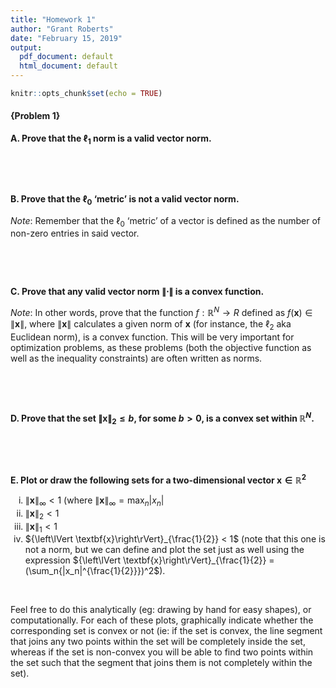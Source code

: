 ```yaml
---
title: "Homework 1"
author: "Grant Roberts"
date: "February 15, 2019"
output:
  pdf_document: default
  html_document: default
---
```


```r
knitr::opts_chunk$set(echo = TRUE)
```

#### \large{Problem 1}

**A. Prove that the $\ell_1$ norm is a valid vector norm.** 

\  



\  

**B. Prove that the $\ell_0$ 'metric' is not a valid vector norm.**

*Note*: Remember that the $\ell_0$ 'metric' of a vector is defined as the number of non-zero entries in said vector.

\  



\  


**C. Prove that any valid vector norm $\left\lVert \cdot\right\rVert$ is a convex function.** 

*Note*: In other words, prove that the function $f : \mathbb{R}^N \rightarrow R$ defined as $f(\textbf{x}) \in \left\lVert \textbf{x}\right\rVert$, where $\left\lVert \textbf{x}\right\rVert$ calculates a given norm of $\textbf{x}$ (for instance, the $\ell_2$ aka Euclidean norm), is a convex function. This will be very important for optimization problems, as these problems (both the objective function as well as the inequality constraints) are often written as norms.

\  



\  

**D. Prove that the set ${\left\lVert \textbf{x}\right\rVert}_2 \leq b$, for some $b > 0$, is a convex set within $\mathbb{R}^N$.** 

\  



\  

**E. Plot or draw the following sets for a two-dimensional vector $\textbf{x} \in \mathbb{R}^2$** 

i. ${\left\lVert \textbf{x}\right\rVert}_{\infty} < 1$ (where ${\left\lVert \textbf{x}\right\rVert}_{\infty} = \max_n{|x_n|}$
ii. ${\left\lVert \textbf{x}\right\rVert}_2 < 1$
iii. ${\left\lVert \textbf{x}\right\rVert}_1 < 1$
iv. ${\left\lVert \textbf{x}\right\rVert}_{\frac{1}{2}} < 1$ (note that this one is not a norm, but we can define and plot the set just as well using the expression ${\left\lVert \textbf{x}\right\rVert}_{\frac{1}{2}} = (\sum_n{|x_n|^{\frac{1}{2}}})^2$).

\ 

\setlength{\parindent}{5ex} Feel free to do this analytically (eg: drawing by hand for easy shapes), or computationally. For each of these plots, graphically indicate whether the corresponding set is convex or not (ie: if the set is convex, the line segment that joins any two points within the set will be completely inside the set, whereas if the set is non-convex you will be able to find two points within the set such that the segment that joins them is not completely within the set).

\  



\  
